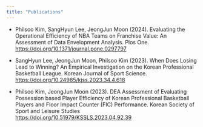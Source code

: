 ```yaml
---
title: "Publications"
---
```

- Philsoo Kim, SangHyun Lee, JeongJun Moon (2024). Evaluating the Operational Efficiency of NBA Teams on Franchise Value: An Assessment of Data Envelopment Analysis. Plos One. [https://doi.org/10.1371/journal.pone.0297797](https://doi.org/10.1371/journal.pone.0297797)

- SangHyun Lee, JeongJun Moon, Philsoo Kim (2023). When Does Losing Lead to Winning? An Empirical Investigation on the Korean Professional Basketball League. Korean Journal of Sport Science. 
[https://doi.org/10.24985/kjss.2023.34.4.618](https://doi.org/10.24985/kjss.2023.34.4.618)

- Philsoo Kim, JeongJun Moon (2023). DEA Assessment of Evaluating Possession based Player Efficiency of Korean Professional Basketball Players and Floor Impact Counter (FIC) Performance. Korean Society of Sport and Leisure Studies [https://doi.org/10.51979/KSSLS.2023.04.92.39](https://doi.org/10.51979/KSSLS.2023.04.92.39)
